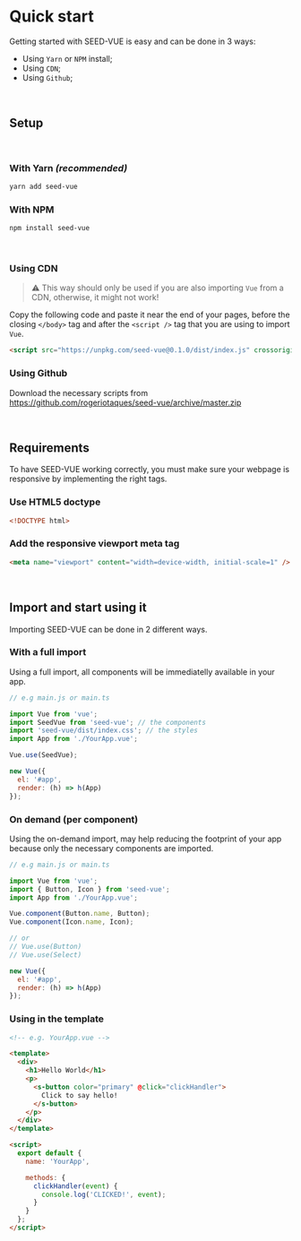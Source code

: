 
<Meta title='Quick Start' />

<style>{`
  :root {
    --c-primary: #35495e;
    --c-secondary: #41b883;
    --c-dark: #666;

    font-family: 'Noto Sans', sans-serif;
    line-height: 1.35;
  }

  h1, h2, h3, h4, h5, h6 {
    font-family: 'Open Sans', Helvetica, Arial, sans-serif;
  }
`}</style>

# Quick start

Getting started with SEED-VUE is easy and can be done in 3 ways:

- Using `Yarn` or `NPM` install;
- Using `CDN`;
- Using `Github`;

<br />

## Setup

<br />

### With Yarn _(recommended)_

```sh
yarn add seed-vue
```

### With NPM

```sh
npm install seed-vue
```

<br />

### Using CDN

> ⚠️ This way should only be used if you are also importing `Vue` from a CDN, otherwise, it might not work!

Copy the following code and paste it near the end of your pages, before the closing `</body>` tag
and after the `<script />` tag that you are using to import `Vue`.

```html
<script src="https://unpkg.com/seed-vue@0.1.0/dist/index.js" crossorigin="anonymous"></script>
```

### Using Github

Download the necessary scripts from https://github.com/rogeriotaques/seed-vue/archive/master.zip

<br />

## Requirements

To have SEED-VUE working correctly, you must make sure your webpage is responsive by implementing the right tags.

### Use HTML5 doctype

```html
<!DOCTYPE html>
```

### Add the responsive viewport meta tag

```html
<meta name="viewport" content="width=device-width, initial-scale=1" />
```

<br />

## Import and start using it

Importing SEED-VUE can be done in 2 different ways.

### With a full import

Using a full import, all components will be immediatelly available in your app.

```js
// e.g main.js or main.ts

import Vue from 'vue';
import SeedVue from 'seed-vue'; // the components
import 'seed-vue/dist/index.css'; // the styles
import App from './YourApp.vue';

Vue.use(SeedVue);

new Vue({
  el: '#app',
  render: (h) => h(App)
});
```

### On demand (per component)

Using the on-demand import, may help reducing the footprint of your app because only the necessary components are imported.

```js
// e.g main.js or main.ts

import Vue from 'vue';
import { Button, Icon } from 'seed-vue';
import App from './YourApp.vue';

Vue.component(Button.name, Button);
Vue.component(Icon.name, Icon);

// or
// Vue.use(Button)
// Vue.use(Select)

new Vue({
  el: '#app',
  render: (h) => h(App)
});
```

### Using in the template

```html
<!-- e.g. YourApp.vue -->

<template>
  <div>
    <h1>Hello World</h1>
    <p>
      <s-button color="primary" @click="clickHandler">
        Click to say hello!
      </s-button>
    </p>
  </div>
</template>

<script>
  export default {
    name: 'YourApp',

    methods: {
      clickHandler(event) {
        console.log('CLICKED!', event);
      }
    }
  };
</script>
```
